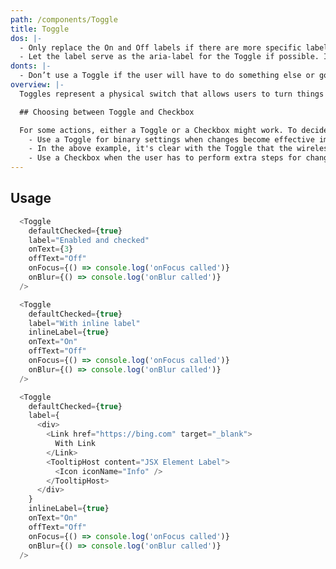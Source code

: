 ```yaml
---
path: /components/Toggle
title: Toggle
dos: |-
  - Only replace the On and Off labels if there are more specific labels for the setting. If there are short (3-4 characters) labels that represent binary opposites that are more appropriate for a particular setting, use them. For example, you might use "Show/Hide" if the setting is "Show images."
  - Let the label serve as the aria-label for the Toggle if possible. If necessary, set an aria-label that describes the ON action of the Toggle (e.g., Show images) and let the metadata (i.e., aria-checked) tell the screen reader the state.
donts: |-
  - Don’t use a Toggle if the user will have to do something else or go somewhere else in order to experience its effect. If any extra step is required for changes to be effective, you should use a checkbox and corresponding "Apply" button instead of a Toggle.
overview: |-
  Toggles represent a physical switch that allows users to turn things on or off. Use Toggles to present users with two mutually exclusive options (like on/off), where choosing an option results in an immediate action. Use a Toggle for binary operations that take effect right after the user flips the Toggle. For example, use a Toggle to turn services or hardware components on or off. In other words, if a physical switch would work for the action, a Toggle is probably the best control to use.

  ## Choosing between Toggle and Checkbox

  For some actions, either a Toggle or a Checkbox might work. To decide which control would work better, follow these tips:
    - Use a Toggle for binary settings when changes become effective immediately after the user changes them.
    - In the above example, it's clear with the Toggle that the wireless is set to "On." But with the Checkbox, the user needs to think about whether the wireless is on now or whether they need to check the box to turn wireless on.
    - Use a Checkbox when the user has to perform extra steps for changes to be effective. For example, if the user must click a "Submit", "Next", "Ok" button to apply changes, use a Checkbox.
---
```



## Usage


```js live=true
  <Toggle
    defaultChecked={true}
    label="Enabled and checked"
    onText={3}
    offText="Off"
    onFocus={() => console.log('onFocus called')}
    onBlur={() => console.log('onBlur called')}
  />
```

```js live=true 
  <Toggle
    defaultChecked={true}
    label="With inline label"
    inlineLabel={true}
    onText="On"
    offText="Off"
    onFocus={() => console.log('onFocus called')}
    onBlur={() => console.log('onBlur called')}
  />
```

```js live=true  
  <Toggle
    defaultChecked={true}
    label={
      <div>
        <Link href="https://bing.com" target="_blank">
          With Link
        </Link>
        <TooltipHost content="JSX Element Label">
          <Icon iconName="Info" />
        </TooltipHost>
      </div>
    }
    inlineLabel={true}
    onText="On"
    offText="Off"
    onFocus={() => console.log('onFocus called')}
    onBlur={() => console.log('onBlur called')}
  />
  
```
